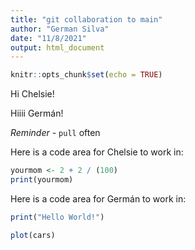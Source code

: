```yaml
---
title: "git collaboration to main"
author: "German Silva"
date: "11/8/2021"
output: html_document
---
```


```r
knitr::opts_chunk$set(echo = TRUE)
```


Hi Chelsie!

Hiiii Germán! 

*Reminder* - `pull` often

Here is a code area for Chelsie to work in:
```r
yourmom <- 2 + 2 / (100)
print(yourmom)
```


Here is a code area for Germán to work in:
```r
print("Hello World!")

plot(cars)

```

